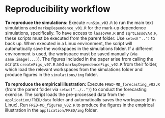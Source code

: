 # Reproducibility workflow

**To reproduce the simulations:**
Execute ```runSim_v03.R``` to run the main text simulations and
```markupDependence_v01.R``` for the mark-up dependence simulations, specifically.
To have access to ```lassoVAR.R``` and ```sqrtLassoVAR.R```, these scripts must be executed from the parent folder.
Use ```setwd("..")``` to back up. When executed in a Linux environment, the script will
automatically save the workspaces in the simulations folder. If a different environment
is used, the workspace must be saved manually (via ```same.image(...)```). 
The figures included in the paper arise from calling the scripts ```createFigs_v07.R```
and ```markupDependenceFigs_v02.R``` from their folder, which load the relevant workspaces from 
the simulations folder and produce figures in the ```simulations/img``` folder.

**To reproduce the empirical illustration:**
Execute ```FRED-MD_forecasting_v02.R ``` 
(from the parent folder via ```setwd("../..")```) to conduct the forecasting exercise.
The script loads the pre-processed data from the ```application/FRED/data``` folder
and automatically saves the workspace (if in Linux).
Run ```FRED-MD_figures_v02.R``` to produce the figures in the empirical illustration
in the ```application/FRED/img``` folder.